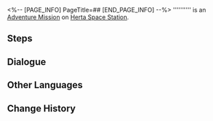<%-- [PAGE_INFO]
PageTitle=##
[END_PAGE_INFO] --%>
{{Stub|Dialogue.}}
{{Mission Infobox
|id            = 8000104
|title         = 
|image         = <!--Mission .png-->
|type          = Adventure
|event_name    = 
|chapter       = 
|requirements  = [[Adventure Mission]] ''[[Cosmic Warfare]]'' completed
|summary       = <!--official mission summary from Fate's Atlas-->
|characters    = Asta; Herta; Leonard; Strange Monitor; Trailblazer
|startLocation = [[Herta Space Station]] - [[Master Control Zone]]
|world         = Herta Space Station
|area          = Master Control Zone
|prev          = Cosmic Warfare
|next          = 
|exp           = 
|credits       = 
|stellarJade   = 
|other         = 
}}
'''''''''' is an [[Adventure Mission]] on [[Herta Space Station]].

==Steps==


<!--
==Gameplay Notes==

--><!--
==Trial Character==

-->
==Dialogue==
{{Stub Dialogue}}
{{Dialogue Start}}
:{{tx}}
{{Dialogue End}}

==Other Languages==
{{Other Languages
|en   = 
|zhs  = 
|zht  = 
|ja   = 
|ko   = 
|es   = 
|fr   = 
|ru   = 
|th   = 
|vi   = 
|de   = 
|id   = 
|pt   = 
}}

==Change History==
{{Change History|1.0}}
